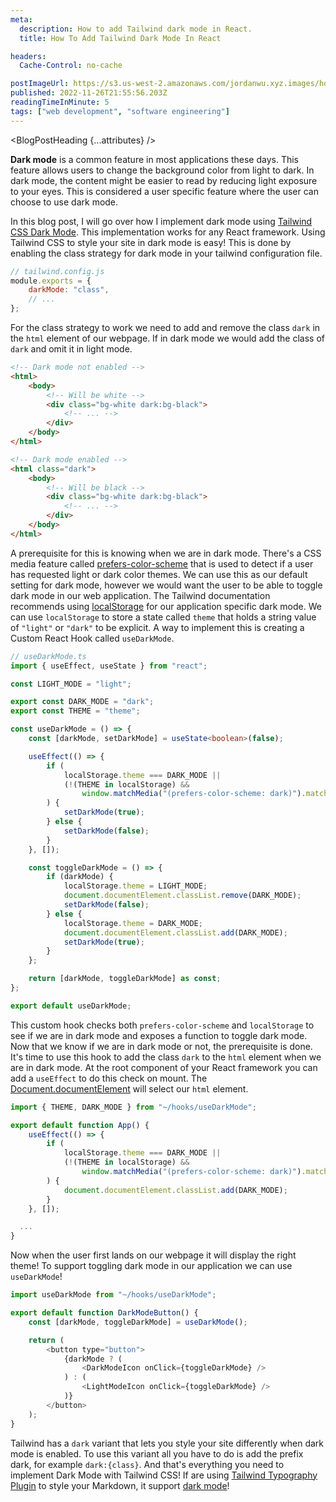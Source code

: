 ```yaml
---
meta:
  description: How to add Tailwind dark mode in React.
  title: How To Add Tailwind Dark Mode In React

headers:
  Cache-Control: no-cache

postImageUrl: https://s3.us-west-2.amazonaws.com/jordanwu.xyz.images/how-to-add-tailwind-dark-mode-in-react.gif
published: 2022-11-26T21:55:56.203Z
readingTimeInMinute: 5
tags: ["web development", "software engineering"]
---
```



<BlogPostHeading {...attributes} />

**Dark mode** is a common feature in most applications these days. This feature allows users to change the background color from light to dark. In dark mode, the content might be easier to read by reducing light exposure to your eyes. This is considered a user specific feature where the user can choose to use dark mode.

In this blog post, I will go over how I implement dark mode using [Tailwind CSS Dark Mode](https://tailwindcss.com/docs/dark-mode). This implementation works for any React framework. Using Tailwind CSS to style your site in dark mode is easy! This is done by enabling the class strategy for dark mode in your tailwind configuration file.

```javascript
// tailwind.config.js
module.exports = {
	darkMode: "class",
	// ...
};
```

For the class strategy to work we need to add and remove the class `dark` in the `html` element of our webpage. If in dark mode we would add the class of `dark` and omit it in light mode.

```html
<!-- Dark mode not enabled -->
<html>
	<body>
		<!-- Will be white -->
		<div class="bg-white dark:bg-black">
			<!-- ... -->
		</div>
	</body>
</html>

<!-- Dark mode enabled -->
<html class="dark">
	<body>
		<!-- Will be black -->
		<div class="bg-white dark:bg-black">
			<!-- ... -->
		</div>
	</body>
</html>
```

A prerequisite for this is knowing when we are in dark mode. There's a CSS media feature called [prefers-color-scheme](https://developer.mozilla.org/en-US/docs/Web/CSS/@media/prefers-color-scheme) that is used to detect if a user has requested light or dark color themes. We can use this as our default setting for dark mode, however we would want the user to be able to toggle dark mode in our web application. The Tailwind documentation recommends using [localStorage](https://developer.mozilla.org/en-US/docs/Web/API/Window/localStorage) for our application specific dark mode. We can use `localStorage` to store a state called `theme` that holds a string value of `"light"` or `"dark"` to be explicit. A way to implement this is creating a Custom React Hook called `useDarkMode`.

```typescript
// useDarkMode.ts
import { useEffect, useState } from "react";

const LIGHT_MODE = "light";

export const DARK_MODE = "dark";
export const THEME = "theme";

const useDarkMode = () => {
	const [darkMode, setDarkMode] = useState<boolean>(false);

	useEffect(() => {
		if (
			localStorage.theme === DARK_MODE ||
			(!(THEME in localStorage) &&
				window.matchMedia("(prefers-color-scheme: dark)").matches)
		) {
			setDarkMode(true);
		} else {
			setDarkMode(false);
		}
	}, []);

	const toggleDarkMode = () => {
		if (darkMode) {
			localStorage.theme = LIGHT_MODE;
			document.documentElement.classList.remove(DARK_MODE);
			setDarkMode(false);
		} else {
			localStorage.theme = DARK_MODE;
			document.documentElement.classList.add(DARK_MODE);
			setDarkMode(true);
		}
	};

	return [darkMode, toggleDarkMode] as const;
};

export default useDarkMode;
```

This custom hook checks both `prefers-color-scheme` and `localStorage` to see if we are in dark mode and exposes a function to toggle dark mode. Now that we know if we are in dark mode or not, the prerequisite is done. It's time to use this hook to add the class `dark` to the `html` element when we are in dark mode. At the root component of your React framework you can add a `useEffect` to do this check on mount. The [Document.documentElement](https://developer.mozilla.org/en-US/docs/Web/API/Document/documentElement) will select our `html` element.

```javascript
import { THEME, DARK_MODE } from "~/hooks/useDarkMode";

export default function App() {
	useEffect(() => {
		if (
			localStorage.theme === DARK_MODE ||
			(!(THEME in localStorage) &&
				window.matchMedia("(prefers-color-scheme: dark)").matches)
		) {
			document.documentElement.classList.add(DARK_MODE);
		}
	}, []);

  ...
}
```

Now when the user first lands on our webpage it will display the right theme! To support toggling dark mode in our application we can use `useDarkMode`!

```javascript
import useDarkMode from "~/hooks/useDarkMode";

export default function DarkModeButton() {
	const [darkMode, toggleDarkMode] = useDarkMode();

	return (
		<button type="button">
			{darkMode ? (
				<DarkModeIcon onClick={toggleDarkMode} />
			) : (
				<LightModeIcon onClick={toggleDarkMode} />
			)}
		</button>
	);
}
```

Tailwind has a `dark` variant that lets you style your site differently when dark mode is enabled. To use this variant all you have to do is add the prefix dark, for example `dark:{class}`. And that's everything you need to implement Dark Mode with Tailwind CSS! If are using [Tailwind Typography Plugin](https://tailwindcss.com/docs/typography-plugin) to style your Markdown, it support [dark mode](https://tailwindcss.com/blog/tailwindcss-typography-v0-5)!
